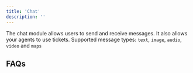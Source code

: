 ```yaml
---
title: 'Chat'
description: ''
---
```


The chat module allows users to send and receive messages. It also allows your agents to use tickets.
Supported message types: `text`, `image`, `audio`, `video` and `maps`

## FAQs

